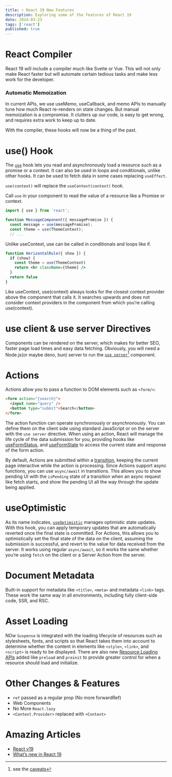 ```yaml
---
title: ⚛️ React 19 New Features
description: Exploring some of the features of React 19
date: 2024-03-23
tags: ['react']
published: true
---
```


# React Compiler

React 19 will include a compiler much like Svelte or Vue. This will not only make React faster but will automate certain tedious tasks and make less work for the developer.

### Automatic Memoization

In current APIs, we use useMemo, useCallback, and memo APIs to manually tune how much React re-renders on state changes. But manual memoization is a compromise. It clutters up our code, is easy to get wrong, and requires extra work to keep up to date.

With the compiler, these hooks will now be a thing of the past.

# use() Hook

The [`use`](https://react.dev/reference/react/use) hook lets you read and asynchronously load a resource such as a promise or a context. It can also be used in loops and conditionals, unlike other hooks. It can be used to fetch data in some cases replacing `useEffect`.

`use(context)` will replace the `useContext(context)` hook.

Call `use` in your component to read the value of a resource like a Promise or context.

```jsx {4-5}
import { use } from 'react';

function MessageComponent({ messagePromise }) {
  const message = use(messagePromise);
  const theme = use(ThemeContext);
  // ...
```

Unlike useContext, use can be called in conditionals and loops like if.

```jsx {2-3}
function HorizontalRule({ show }) {
  if (show) {
    const theme = use(ThemeContext)
    return <hr className={theme} />
  }
  return false
}
```

<Callout type="warning">
  Like useContext, use(context) always looks for the closest context provider
  above the component that calls it. It searches upwards and does not consider
  context providers in the component from which you’re calling use(context).
</Callout>

# use client & use server Directives

Components can be rendered on the server, which makes for better SEO, faster page load times and easy data fetching. Obviously, you will need a Node.js(or maybe deno, bun) server to run the [`use server`](https://react.dev/reference/react/use-server)[^1] component.

# Actions

Actions allow you to pass a function to DOM elements such as `<form/>`:

```html /action/
<form action="{search}">
  <input name="query" />
  <button type="submit">Search</button>
</form>
```

The action function can operate synchronously or asynchronously. You can define them on the client side using standard JavaScript or on the server with the `use server` directive. When using an action, React will manage the life cycle of the data submission for you, providing hooks like [useFormStatus](https://react.dev/reference/react-dom/hooks/useFormStatus), and [useFormState](https://react.dev/reference/react-dom/hooks/useFormState) to access the current state and response of the form action.

By default, Actions are submitted within a [transition](https://react.dev/reference/react/useTransition), keeping the current page interactive while the action is processing. Since Actions support async functions, you can use `async/await` in transitions. This allows you to show pending UI with the `isPending` state of a transition when an async request like fetch starts, and show the pending UI all the way through the update being applied.

# useOptimistic

As its name indicates, [`useOptimistic`](https://react.dev/reference/react/useOptimistic) manages optimistic state updates. With this hook, you can apply temporary updates that are automatically reverted once the final state is committed. For Actions, this allows you to optimistically set the final state of the data on the client, assuming the submission is successful, and revert to the value for data received from the server. It works using regular `async/await`, so it works the same whether you’re using `fetch` on the client or a Server Action from the server.

# Document Metadata

Built-in support for metadata like `<title>`, `<meta>` and metadata `<link>` tags. These work the same way in all environments, including fully client-side code, SSR, and RSC.

# Asset Loading

NOw `Suspense` is integrated with the loading lifecycle of resources such as stylesheets, fonts, and scripts so that React takes them into account to determine whether the content in elements like `<style>`, `<link>`, and `<script>` is ready to be displayed. There are also new [Resource Loading APIs](https://react.dev/reference/react-dom#resource-preloading-apis) added like `preload` and `preinit` to provide greater control for when a resource should load and initialize.

# Other Changes & Features

- `ref` passed as a regular prop (No more forwardRef)
- Web Components
- No More `React.lazy`
- `<Context.Provider>` replaced with `<Context>`

# Amazing Articles

- [React v19](https://react.dev/blog/2024/12/05/react-19)
- [What’s new in React 19](https://vercel.com/blog/whats-new-in-react-19)

[^1]: see the [caveats](https://react.dev/reference/react/use-server#caveats)
